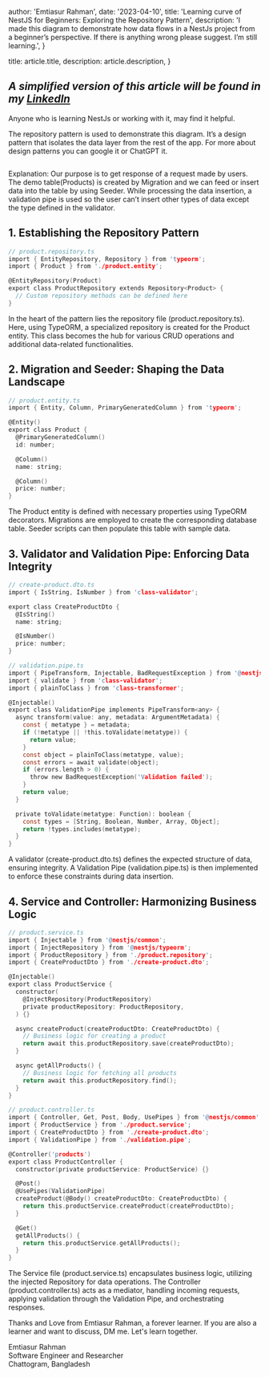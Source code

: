 
  author: 'Emtiasur Rahman',
  date: '2023-04-10',
  title: 'Learning curve of NestJS for Beginners: Exploring the Repository Pattern',
  description:
    'I made this diagram to demonstrate how data flows in a NestJs project from a beginner’s perspective. If there is anything wrong please suggest. I’m still learning.',
}

  title: article.title,
  description: article.description,
}


## ***A simplified version of this article will be found in my [LinkedIn](https://www.linkedin.com/posts/emtiasur-rahman_nestjs-nodejs-typescript-activity-7060884119446028288-MY3A?utm_source=share&utm_medium=member_desktop)***
Anyone who is learning NestJs or working with it, may find it helpful.

The repository pattern is used to demonstrate this diagram. It’s a design pattern that isolates the data layer from the rest of the app. For more about design patterns you can google it or ChatGPT it.

<Image src={nest} alt="" />

Explanation: Our purpose is to get response of a request made by users. The demo table(Products) is created by Migration and we can feed or insert data into the table by using Seeder. While processing the data insertion, a validation pipe is used so the user can’t insert other types of data except the type defined in the validator.

## 1. Establishing the Repository Pattern

```c
// product.repository.ts
import { EntityRepository, Repository } from 'typeorm';
import { Product } from './product.entity';

@EntityRepository(Product)
export class ProductRepository extends Repository<Product> {
  // Custom repository methods can be defined here
}
```
In the heart of the pattern lies the repository file (product.repository.ts). Here, using TypeORM, a specialized repository is created for the Product entity. This class becomes the hub for various CRUD operations and additional data-related functionalities.

## 2. Migration and Seeder: Shaping the Data Landscape
```c
// product.entity.ts
import { Entity, Column, PrimaryGeneratedColumn } from 'typeorm';

@Entity()
export class Product {
  @PrimaryGeneratedColumn()
  id: number;

  @Column()
  name: string;

  @Column()
  price: number;
}
```
The Product entity is defined with necessary properties using TypeORM decorators. Migrations are employed to create the corresponding database table. Seeder scripts can then populate this table with sample data.

## 3. Validator and Validation Pipe: Enforcing Data Integrity
```c
// create-product.dto.ts
import { IsString, IsNumber } from 'class-validator';

export class CreateProductDto {
  @IsString()
  name: string;

  @IsNumber()
  price: number;
}
```
```c
// validation.pipe.ts
import { PipeTransform, Injectable, BadRequestException } from '@nestjs/common';
import { validate } from 'class-validator';
import { plainToClass } from 'class-transformer';

@Injectable()
export class ValidationPipe implements PipeTransform<any> {
  async transform(value: any, metadata: ArgumentMetadata) {
    const { metatype } = metadata;
    if (!metatype || !this.toValidate(metatype)) {
      return value;
    }
    const object = plainToClass(metatype, value);
    const errors = await validate(object);
    if (errors.length > 0) {
      throw new BadRequestException('Validation failed');
    }
    return value;
  }

  private toValidate(metatype: Function): boolean {
    const types = [String, Boolean, Number, Array, Object];
    return !types.includes(metatype);
  }
}
```
A validator (create-product.dto.ts) defines the expected structure of data, ensuring integrity. A Validation Pipe (validation.pipe.ts) is then implemented to enforce these constraints during data insertion.

## 4. Service and Controller: Harmonizing Business Logic
```c
// product.service.ts
import { Injectable } from '@nestjs/common';
import { InjectRepository } from '@nestjs/typeorm';
import { ProductRepository } from './product.repository';
import { CreateProductDto } from './create-product.dto';

@Injectable()
export class ProductService {
  constructor(
    @InjectRepository(ProductRepository)
    private productRepository: ProductRepository,
  ) {}

  async createProduct(createProductDto: CreateProductDto) {
    // Business logic for creating a product
    return await this.productRepository.save(createProductDto);
  }

  async getAllProducts() {
    // Business logic for fetching all products
    return await this.productRepository.find();
  }
}
```

```c
// product.controller.ts
import { Controller, Get, Post, Body, UsePipes } from '@nestjs/common';
import { ProductService } from './product.service';
import { CreateProductDto } from './create-product.dto';
import { ValidationPipe } from './validation.pipe';

@Controller('products')
export class ProductController {
  constructor(private productService: ProductService) {}

  @Post()
  @UsePipes(ValidationPipe)
  createProduct(@Body() createProductDto: CreateProductDto) {
    return this.productService.createProduct(createProductDto);
  }

  @Get()
  getAllProducts() {
    return this.productService.getAllProducts();
  }
}
```
The Service file (product.service.ts) encapsulates business logic, utilizing the injected Repository for data operations. The Controller (product.controller.ts) acts as a mediator, handling incoming requests, applying validation through the Validation Pipe, and orchestrating responses.

Thanks and Love from Emtiasur Rahman, a forever learner. If you are also a learner and want to discuss, DM me. Let's learn together.

Emtiasur Rahman <br/>
Software Engineer and Researcher <br/>
Chattogram, Bangladesh
